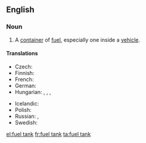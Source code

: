 ==English==

===Noun===
{{en-noun|head=[[fuel]] [[tank]]}}

# A [[container]] of [[fuel]], especially one inside a [[vehicle]].

====Translations====
{{trans-top|a container of fuel}}
* Czech: {{t-|cs|palivová nádrž|f}}
* Finnish: {{t-|fi|polttoainesäiliö}}
* French: {{t-|fr|réservoir à carburant|m}}
* German: {{t+|de|Kraftstofftank|m}}
* Hungarian: {{t-|hu|üzemanyagtartály}}, {{t+|hu|benzintartály}}, {{t-|hu|benzintank}}, {{t+|hu|tank}}
{{trans-mid}}
* Icelandic: {{t-|is|eldsneytistankur|m}}
* Polish: {{t-|pl|zbiornik paliwa|m}}
* Russian: {{t-|ru|топливный бак|m|tr=tóplivnyj bak|sc=Cyrl}}, {{t+|ru|бак|m|tr=bak|sc=Cyrl}}
* Swedish: {{t-|sv|bränsletank|c}}
{{trans-bottom}}

[[el:fuel tank]]
[[fr:fuel tank]]
[[ta:fuel tank]]